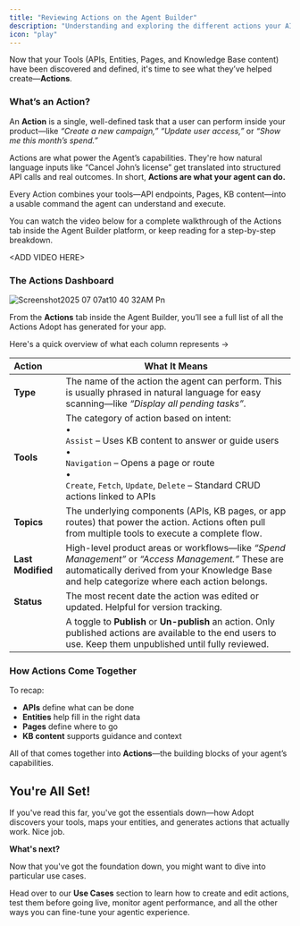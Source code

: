 ```yaml
---
title: "Reviewing Actions on the Agent Builder"
description: "Understanding and exploring the different actions your AI agents can perform"
icon: "play"
---
```


Now that your Tools (APIs, Entities, Pages, and Knowledge Base content) have been discovered and defined, it's time to see what they’ve helped create—**Actions**.

### What’s an Action?

An **Action** is a single, well-defined task that a user can perform inside your product—like _“Create a new campaign,”_ _“Update user access,”_ or _“Show me this month’s spend.”_

Actions are what power the Agent’s capabilities. They're how natural language inputs like “Cancel John’s license” get translated into structured API calls and real outcomes. In short, **Actions are what your agent can do.**

Every Action combines your tools—API endpoints, Pages, KB content—into a usable command the agent can understand and execute.

You can watch the video below for a complete walkthrough of the Actions tab inside the Agent Builder platform, or keep reading for a step-by-step breakdown.

\<ADD VIDEO HERE\>

### The Actions Dashboard

![Screenshot2025 07 07at10 40 32AM Pn](/images/Screenshot2025-07-07at10.40.32AM.png)

From the **Actions** tab inside the Agent Builder, you’ll see a full list of all the Actions Adopt has generated for your app. 

Here's a quick overview of what each column represents →

| **Action**        | **What It Means**                                                                                                                                                                                                                                       |
| :---------------- | ------------------------------------------------------------------------------------------------------------------------------------------------------------------------------------------------------------------------------------------------------- |
| **Type**          | The name of the action the agent can perform. This is usually phrased in natural language for easy scanning—like _“Display all pending tasks”_.                                                                                                         |
| **Tools**         | The category of action based on intent: <br />• <br />`Assist` – Uses KB content to answer or guide users <br />• <br />`Navigation` – Opens a page or route <br />• <br />`Create`, `Fetch`, `Update`, `Delete` – Standard CRUD actions linked to APIs |
| **Topics**        | The underlying components (APIs, KB pages, or app routes) that power the action. Actions often pull from multiple tools to execute a complete flow.                                                                                                     |
| **Last Modified** | High-level product areas or workflows—like _“Spend Management”_ or _“Access Management.”_ These are automatically derived from your Knowledge Base and help categorize where each action belongs.                                                       |
| **Status**        | The most recent date the action was edited or updated. Helpful for version tracking.                                                                                                                                                                    |
|                   | A toggle to **Publish** or **Un-publish** an action. Only published actions are available to the end users to use. Keep them unpublished until fully reviewed.                                                                                          |

### How Actions Come Together

To recap:

- **APIs** define what can be done
- **Entities** help fill in the right data
- **Pages** define where to go
- **KB content** supports guidance and context

All of that comes together into **Actions**—the building blocks of your agent’s capabilities.

## You're All Set\!

If you've read this far, you've got the essentials down—how Adopt discovers your tools, maps your entities, and generates actions that actually work. Nice job.

**What's next?**

Now that you've got the foundation down, you might want to dive into particular use cases.

Head over to our **Use Cases** section to learn how to create and edit actions, test them before going live, monitor agent performance, and all the other ways you can fine-tune your agentic experience.